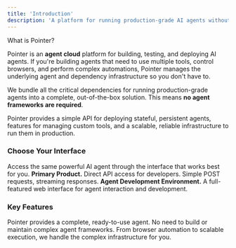 ```yaml
---
title: 'Introduction'
description: 'A platform for running production-grade AI agents without managing infrastructure.'
---
```


What is Pointer? 

Pointer is an **agent cloud** platform for building, testing, and deploying AI agents. If you're building agents that need to use multiple tools, control browsers, and perform complex automations, Pointer manages the underlying agent and dependency infrastructure so you don't have to.

We bundle all the critical dependencies for running production-grade agents into a complete, out-of-the-box solution. This means **no agent frameworks are required**. 

Pointer provides a simple API for deploying stateful, persistent agents, features for managing custom tools, and a scalable, reliable infrastructure to run them in production.



### Choose Your Interface
Access the same powerful AI agent through the interface that works best for you.
<CardGroup cols={2}>
  <Card title="Agent API" icon="robot" href="https://trypointer.com">
    **Primary Product.** Direct API access for developers. Simple POST requests, streaming responses.
  </Card>
  <Card title="Agent Development Environment" icon="globe" href="https://trypointer.com">
    **Agent Development Environment.** A full-featured web interface for agent interaction and development.
  </Card>
</CardGroup>

### Key Features
<CardGroup>
  <Card title="Anti-Framework" icon="robot">
    Pointer provides a complete, ready-to-use agent. No need to build or maintain complex agent frameworks.
  </Card>
  <Card title="Managed Infrastructure" icon="server">
    From browser automation to scalable execution, we handle the complex infrastructure for you.
  </Card>
</CardGroup>